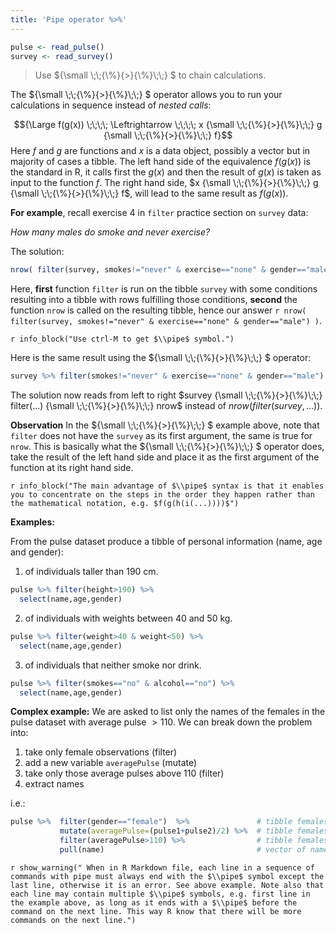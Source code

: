 ```yaml
---
title: 'Pipe operator %>%'
---
```


```r
pulse <- read_pulse() 
survey <- read_survey()
```

\newcommand{\pipe}{{\small \;\;{\%}{>}{\%}\;\;} }

> Use $\pipe$ to chain calculations. 

The $\pipe$ operator allows you to run your calculations in sequence instead of *nested calls*:  

$${\Large f(g(x)) \;\;\;\; \Leftrightarrow  \;\;\;\; x \pipe g \pipe f}$$
Here $f$ and $g$ are functions and $x$ is a data object, possibly a vector but in majority of cases a tibble. The left hand side of the equivalence $f(g(x))$ is the standard in R, it calls first the $g(x)$ and then the result of $g(x)$ is taken as input to the function $f$. The right hand side, $x \pipe g \pipe f$,  will lead to the same result as $f(g(x))$.  

**For example**,  recall exercise 4  in `filter` practice section on `survey` data:  

*How many males do smoke and never exercise?*  

The solution: 

```r
nrow( filter(survey, smokes!="never" & exercise=="none" & gender=="male") )
```

Here, **first** function `filter` is run on the tibble `survey` with some conditions resulting into a tibble with rows fulfilling those conditions, **second** the function `nrow` is called on the resulting tibble, hence our answer `r nrow( filter(survey, smokes!="never" & exercise=="none" & gender=="male") )`. 

`r info_block("Use ctrl-M to get $\\pipe$ symbol.")`

Here is the same result using the $\pipe$ operator:

```r
survey %>% filter(smokes!="never" & exercise=="none" & gender=="male") %>% nrow()
```

The solution now reads from left to right $survey \pipe filter(...) \pipe nrow$ instead of $nrow(filter(survey,...))$.  

**Observation** In the $\pipe$ example above, note that `filter` does not have the `survey` as its first argument, the same is true for `nrow`. This is basically what the $\pipe$ operator does, take the result of the left hand side and place it as the first argument of the function at its right hand side.  

`r info_block("The main advantage of $\\pipe$ syntax is that it enables you to concentrate on the steps in the order they happen rather than the mathematical notation, e.g. $f(g(h(i(...))))$")` 

**Examples:**  

From the pulse dataset produce a tibble of personal information (name, age and gender): 

1. of individuals taller than 190 cm.

```r
pulse %>% filter(height>190) %>% 
  select(name,age,gender)
```

2. of individuals with weights between 40 and 50 kg.

```r
pulse %>% filter(weight>40 & weight<50) %>% 
  select(name,age,gender)
```

3. of individuals that neither smoke nor drink.

```r
pulse %>% filter(smokes=="no" & alcohol=="no") %>% 
  select(name,age,gender)

```


**Complex example:** We are asked to list only the names of the females in the pulse dataset with average pulse $>110$. We can break down the problem into:

  1. take only female observations (filter)
  2. add a new variable `averagePulse` (mutate)
  3. take only those average pulses above 110 (filter)
  4. extract names 

i.e.: 

```r
pulse %>%  filter(gender=="female")  %>%               # tibble females 
           mutate(averagePulse=(pulse1+pulse2)/2) %>%  # tibble females with averagePulse
           filter(averagePulse>110) %>%                # tibble females with averagePulse>100
           pull(name)                                  # vector of names
```

`r show_warning(" When in R Markdown file, each line in a sequence of commands with pipe must always end with the $\\pipe$ symbol except the last line, otherwise it is an error. See above example. Note also that each line may contain multiple $\\pipe$ symbols, e.g. first line in the example above, as long as it ends with a $\\pipe$ before the command on the next line. This way R know that there will be more commands on the next line.")`


